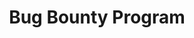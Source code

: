 ---
title: "Bug Bounty Program"
description: "Find vulnerabilities and earn security rewards."
icon: "bug"
---